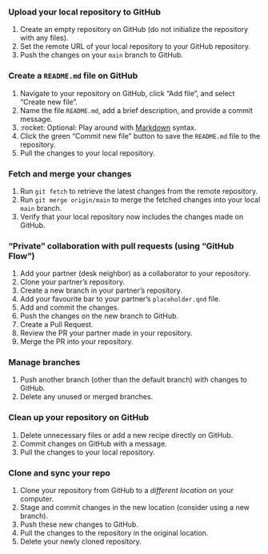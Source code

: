### Upload your local repository to GitHub

1.  Create an empty repository on GitHub (do not initialize the repository with any files).
1.  Set the remote URL of your local repository to your GitHub repository.
1.  Push the changes on your `main` branch to GitHub.

### Create a `README.md` file on GitHub

1.  Navigate to your repository on GitHub, click "Add file", and select "Create new file".
1.  Name the file `README.md`, add a brief description, and provide a commit message.
1.  :rocket: Optional: Play around with [Markdown](https://www.markdownguide.org/) syntax.
1.  Click the green "Commit new file" button to save the `README.md` file to the repository.
1.  Pull the changes to your local repository.

### Fetch and merge your changes

1.  Run `git fetch` to retrieve the latest changes from the remote repository.
1.  Run `git merge origin/main` to merge the fetched changes into your local `main` branch.
1.  Verify that your local repository now includes the changes made on GitHub.

### "Private" collaboration with pull requests (using "GitHub Flow")

1.  Add your partner (desk neighbor) as a collaborator to your  repository.
1.  Clone your partner's repository.
1.  Create a new branch in your partner's repository.
1.  Add your favourite bar to your partner's `placeholder.qnd` file.
1.  Add and commit the changes.
1.  Push the changes on the new branch to GitHub.
1.  Create a Pull Request.
1.  Review the PR your partner made in your repository.
1.  Merge the PR into your repository.

### Manage branches

1.  Push another branch (other than the default branch) with changes to GitHub.
1.  Delete any unused or merged branches.

### Clean up your repository on GitHub

1.  Delete unnecessary files or add a new recipe directly on GitHub.
1.  Commit changes on GitHub with a message.
1.  Pull the changes to your local repository.

### Clone and sync your repo

1.  Clone your repository from GitHub to a *different location* on your computer.
1.  Stage and commit changes in the new location (consider using a new branch).
1.  Push these new changes to GitHub.
1.  Pull the changes to the repository in the original location.
1.  Delete your newly cloned repository.